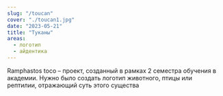 ```yaml
---
slug: "/toucan"
cover: "./toucan1.jpg"
date: "2023-05-21"
title: "Туканы"
areas:
  - логотип
  - айдентика
---
```

Ramphastos toco – проект, созданный в рамках 2 семестра обучения в академии. Нужно было создать логотип животного, птицы или рептилии, отражающий суть этого существа

